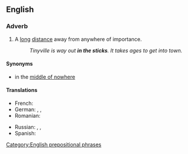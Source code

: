 ==English==

===Adverb===
{{en-adv|further}}

# {{lb|en|idiomatic}} A [[long]] [[distance]] away from anywhere of importance.
#: ''Tinyville is way out '''in the sticks'''. It takes ages to get into town.''

====Synonyms====
* in the [[middle of nowhere]]

====Translations====
{{trans-top|a long distance away from anywhere of importance}}
* French: {{t+|fr|au milieu de nulle part}}
* German: {{t|de|in der Pampa}}, {{t+|de|am Arsch der Welt}}, {{t|de|wo sich Fuchs und Hase gute Nacht sagen}}
* Romanian: {{t|ro|la dracu-n praznic}}
{{trans-mid}}
* Russian: {{t|ru|у чёрта на рога́х}} {{qualifier|at devil's horns}}, {{t+|ru|у чёрта на кули́чках}} {{qualifier|at devil's leas}}, {{t+|ru|захолустье|alt=в захолу́стье}}
* Spanish: {{t+|es|en el quinto pino}}
{{trans-bottom}}

[[Category:English prepositional phrases]]